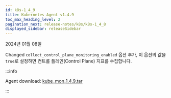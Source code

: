 ```yaml
---
id: k8s-1_4_9
title: Kubernetes Agent v1.4.9
toc_max_heading_level: 2
pagination_next: release-notes/k8s/k8s-1_4_8
displayed_sidebar: releaseSidebar
---
```


2024년 01월 08일

<Status>Changed</Status> <code>collect_control_plane_monitoring_enabled</code> 옵션 추가, 이 옵션의 값을 <code>true</code>로 설정하면 <Link to="https://kubernetes.io/docs/reference/glossary/?all=true#term-control-plane">컨트롤 플레인</Link>(Control Plane) 지표를 수집합니다.

:::info

Agent download: [kube_mon_1.4.9.tar](https://repo.whatap.io/docker/kube_mon_1.4.9.tar)

:::